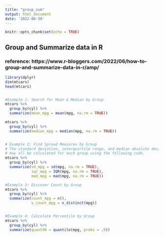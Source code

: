 ```yaml
---
title: "group_sum"
output: html_document
date: '2022-06-30'
---
```


```r
knitr::opts_chunk$set(echo = TRUE)
```

## Group and Summarize data in R
### reference:  https://www.r-bloggers.com/2022/06/how-to-group-and-summarize-data-in-r/amp/

```r
library(dplyr)
dim(mtcars)
head(mtcars)


#Example 1: Search for Mean & Median by Group
mtcars %>%
  group_by(cyl) %>%
  summarize(mean_mpg = mean(mpg, na.rm = TRUE))

mtcars %>%
  group_by(cyl) %>%
  summarize(median_mpg = median(mpg, na.rm = TRUE))


# Example 2: Find Spread Measures by Group
# The standard deviation, interquartile range, and median absolute deviation 
# may all be calculated for each group using the following code.
mtcars %>%
  group_by(cyl) %>%
  summarize(sd_mpg = sd(mpg, na.rm = TRUE),
            iqr_mpg = IQR(mpg, na.rm = TRUE),
            mad_mpg = mad(mpg, na.rm = TRUE))

#Example 3: Discover Count by Group
mtcars %>%
  group_by(cyl) %>%
  summarize(count_mpg = n(),
            u_count_mpg = n_distinct(mpg))


#Example 4: Calculate Percentile by Group
mtcars %>%
  group_by(cyl) %>%
  summarize(quant90 = quantile(mpg, probs = .9))

```